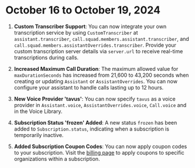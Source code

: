 # October 16 to October 19, 2024

1. **Custom Transcriber Support**: You can now integrate your own transcription service by using `CustomTranscriber` at `assistant.transcriber`, `call.squad.members.assistant.transcriber`, and `call.squad.members.assistantOverrides.transcriber`. Provide your custom transcription server details via `server.url` to receive real-time transcriptions during calls.

2. **Increased Maximum Call Duration**: The maximum allowed value for `maxDurationSeconds` has increased from 21,600 to 43,200 seconds when creating or updating `Assistant` or `AssistantOverrides`. You can now configure your assistant to handle calls lasting up to 12 hours.

3. **New Voice Provider 'tavus'**: You can now specify `tavus` as a voice provider in `Assistant.voice`, `AssistantOverrides.voice`, `Call.voice` and in the Voice Library.

4. **Subscription Status 'frozen' Added**: A new status `frozen` has been added to `Subscription.status`, indicating when a subscription is temporarily inactive.

5. **Added Subscription Coupon Codes**: You can now apply coupon codes to your subscription. Visit the [billing page](https://dashboard.vapi.ai/org/billing) to apply coupons to specific organizations within a subscription.